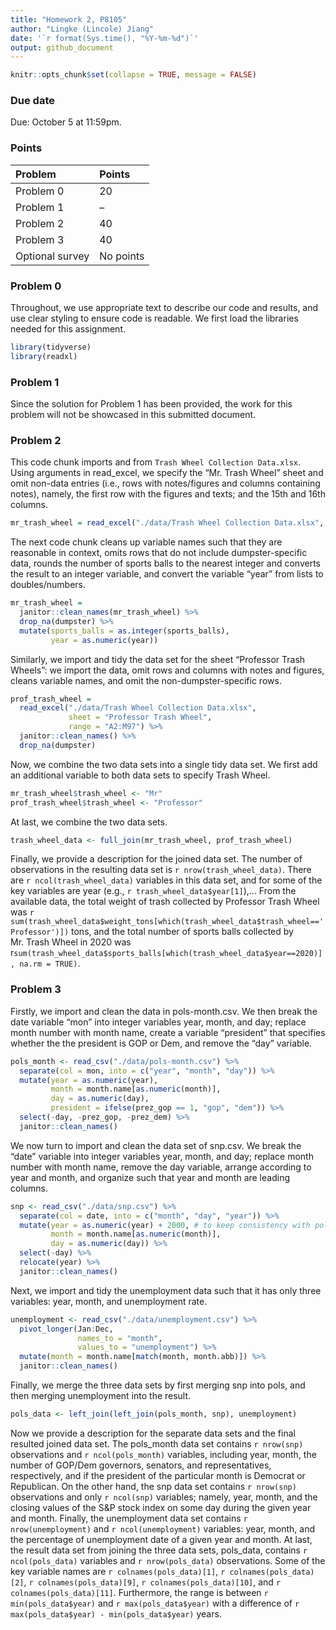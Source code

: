 ```yaml
---
title: "Homework 2, P8105"
author: "Lingke (Lincole) Jiang"
date: '`r format(Sys.time(), "%Y-%m-%d")`'
output: github_document
---
```


```r
knitr::opts_chunk$set(collapse = TRUE, message = FALSE)
```

### Due date

Due: October 5 at 11:59pm. 

### Points

| Problem         | Points    |
|:--------------- |:--------- |
| Problem 0       | 20        |
| Problem 1       | --        |
| Problem 2       | 40        |
| Problem 3       | 40        |
| Optional survey | No points |


### Problem 0

Throughout, we use appropriate text to describe our code and results, and use clear styling to ensure code is readable. We first load the libraries needed for this assignment.

```r
library(tidyverse)
library(readxl)
```


### Problem 1

Since the solution for Problem 1 has been provided, the work for this problem will not be showcased in this submitted document.



### Problem 2

This code chunk imports and  from `Trash Wheel Collection Data.xlsx`. Using arguments in read_excel, we specify the "Mr. Trash Wheel" sheet and omit non-data entries (i.e., rows with notes/figures and columns containing notes), namely, the first row with the figures and texts; and the 15th and 16th columns.

```r
mr_trash_wheel = read_excel("./data/Trash Wheel Collection Data.xlsx", sheet = "Mr. Trash Wheel", range = "A2:N550")
```

The next code chunk cleans up variable names such that they are reasonable in context, omits rows that do not include dumpster-specific data, rounds the number of sports balls to the nearest integer and converts the result to an integer variable, and convert the variable "year" from lists to doubles/numbers.

```r
mr_trash_wheel = 
  janitor::clean_names(mr_trash_wheel) %>% 
  drop_na(dumpster) %>% 
  mutate(sports_balls = as.integer(sports_balls),
         year = as.numeric(year)) 
```

Similarly, we import and tidy the data set for the sheet "Professor Trash Wheels": we import the data, omit rows and columns with notes and figures, cleans variable names, and omit the non-dumpster-specific rows.

```r
prof_trash_wheel = 
  read_excel("./data/Trash Wheel Collection Data.xlsx", 
             sheet = "Professor Trash Wheel", 
             range = "A2:M97") %>% 
  janitor::clean_names() %>% 
  drop_na(dumpster)
```

Now, we combine the two data sets into a single tidy data set. We first add an additional variable to both data sets to specify Trash Wheel.

```r
mr_trash_wheel$trash_wheel <- "Mr"
prof_trash_wheel$trash_wheel <- "Professor"
```

At last, we combine the two data sets.

```r
trash_wheel_data <- full_join(mr_trash_wheel, prof_trash_wheel) 
```

Finally, we provide a description for the joined data set. The number of observations in the resulting data set is `r nrow(trash_wheel_data)`. There are `r ncol(trash_wheel_data)` variables in this data set, and for some of the key variables are year (e.g., `r trash_wheel_data$year[1]`),... From the available data, the total weight of trash collected by Professor Trash Wheel was `r sum(trash_wheel_data$weight_tons[which(trash_wheel_data$trash_wheel=='Professor')])` tons, and the total number of sports balls collected by Mr. Trash Wheel in 2020 was r`sum(trash_wheel_data$sports_balls[which(trash_wheel_data$year==2020)], na.rm = TRUE)`. 



### Problem 3

Firstly, we import and clean the data in pols-month.csv. We then break the date variable "mon" into integer variables year, month, and day; replace month number with month name, create a variable "president" that specifies whether the the president is GOP or Dem, and remove the "day" variable.

```r
pols_month <- read_csv("./data/pols-month.csv") %>% 
  separate(col = mon, into = c("year", "month", "day")) %>% 
  mutate(year = as.numeric(year), 
         month = month.name[as.numeric(month)], 
         day = as.numeric(day), 
         president = ifelse(prez_gop == 1, "gop", "dem")) %>%
  select(-day, -prez_gop, -prez_dem) %>%
  janitor::clean_names()
```

We now turn to import and clean the data set of snp.csv. We break the "date" variable into integer variables year, month, and day; replace month number with month name, remove the day variable, arrange according to year and month, and organize such that year and month are leading columns.

```r
snp <- read_csv("./data/snp.csv") %>% 
  separate(col = date, into = c("month", "day", "year")) %>%
  mutate(year = as.numeric(year) + 2000, # to keep consistency with pols_month
         month = month.name[as.numeric(month)],
         day = as.numeric(day)) %>%
  select(-day) %>%
  relocate(year) %>% 
  janitor::clean_names()
```

Next, we import and tidy the unemployment data such that it has only three variables: year, month, and unemployment rate.

```r
unemployment <- read_csv("./data/unemployment.csv") %>%
  pivot_longer(Jan:Dec, 
               names_to = "month", 
               values_to = "unemployment") %>%
  mutate(month = month.name[match(month, month.abb)]) %>%
  janitor::clean_names()
```

Finally, we merge the three data sets by first merging snp into pols, and then merging unemployment into the result.

```r
pols_data <- left_join(left_join(pols_month, snp), unemployment)
```

Now we provide a description for the separate data sets and the final resulted joined data set. The pols_month data set contains `r nrow(snp)` observations and `r ncol(pols_month)` variables, including year, month, the number of GOP/Dem governors, senators, and representatives, respectively, and if the president of the particular month is Democrat or Republican. On the other hand, the snp data set contains `r nrow(snp)` observations and only `r ncol(snp)` variables; namely, year, month, and the closing values of the S&P stock index on some day during the given year and month. Finally, the unemployment data set contains `r nrow(unemployment)` and `r ncol(unemployment)` variables: year, month, and the percentage of unemployment date of a given year and month. At last, the result data set from joining the three data sets, pols_data, contains `r ncol(pols_data)` variables and `r nrow(pols_data)` observations. Some of the key variable names are `r colnames(pols_data)[1]`, `r colnames(pols_data)[2]`, `r colnames(pols_data)[9]`, `r colnames(pols_data)[10]`, and `r colnames(pols_data)[11]`. Furthermore, the range is between `r min(pols_data$year)` and `r max(pols_data$year)` with a difference of `r max(pols_data$year) - min(pols_data$year)` years.